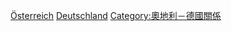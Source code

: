 [[Category:德國駐外大使|Österreich]]
[[Category:駐奧地利大使|Deutschland]]
[[Category:奧地利－德國關係|Category:奧地利－德國關係]]